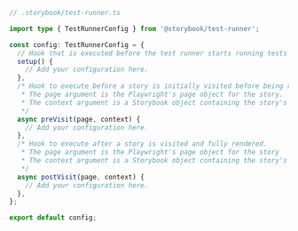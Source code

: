 ```ts
// .storybook/test-runner.ts

import type { TestRunnerConfig } from '@storybook/test-runner';

const config: TestRunnerConfig = {
  // Hook that is executed before the test runner starts running tests
  setup() {
    // Add your configuration here.
  },
  /* Hook to execute before a story is initially visited before being rendered in the browser.
   * The page argument is the Playwright's page object for the story.
   * The context argument is a Storybook object containing the story's id, title, and name.
   */
  async preVisit(page, context) {
    // Add your configuration here.
  },
  /* Hook to execute after a story is visited and fully rendered.
   * The page argument is the Playwright's page object for the story
   * The context argument is a Storybook object containing the story's id, title, and name.
   */
  async postVisit(page, context) {
    // Add your configuration here.
  },
};

export default config;
```
